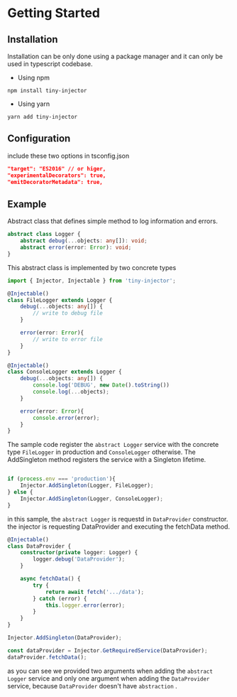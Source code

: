 # Getting Started

## Installation

Installation can be only done using a package manager and it can only be used in typescript codebase.

* Using npm

 `npm install tiny-injector`

* Using yarn

 `yarn add tiny-injector`

## Configuration

include these two options in tsconfig.json

```json
"target": "ES2016" // or higer,
"experimentalDecorators": true,
"emitDecoratorMetadata": true,
```

## Example

Abstract class that defines simple method to log information and errors.

```typescript
abstract class Logger {
    abstract debug(...objects: any[]): void;
    abstract error(error: Error): void;
}

```

This abstract class is implemented by two concrete types

```typescript
import { Injector, Injectable } from 'tiny-injector';

@Injectable()
class FileLogger extends Logger {
    debug(...objects: any[]) {
        // write to debug file
    }

    error(error: Error){
        // write to error file
    }
}

@Injectable()
class ConsoleLogger extends Logger {
    debug(...objects: any[]) {
        console.log('DEBUG', new Date().toString())
        console.log(...objects);
    }

    error(error: Error){
        console.error(error);
    }
}

```

The sample code register the `abstract Logger` service with the concrete type `FileLogger` in production and `ConsoleLogger` otherwise. The AddSingleton method registers the service with a Singleton lifetime.

```typescript

if (process.env === 'production'){
    Injector.AddSingleton(Logger, FileLogger);
} else {
    Injector.AddSingleton(Logger, ConsoleLogger);
}

```

in this sample, the `abstract Logger` is requestd in `DataProvider` constructor.
the injector is requesting DataProvider and executing the fetchData method.

```typescript
@Injectable()
class DataProvider {
    constructor(private logger: Logger) {
        logger.debug('DataProvider');
    }

    async fetchData() {
        try {
            return await fetch('.../data');
        } catch (error) {
            this.logger.error(error);
        }
    }
}

Injector.AddSingleton(DataProvider);

const dataProvider = Injector.GetRequiredService(DataProvider);
dataProvider.fetchData();
```

as you can see we provided two arguments when adding the `abstract Logger` service and only one argument when adding the `DataProvider` service, because `DataProvider` doesn't have `abstraction` .
